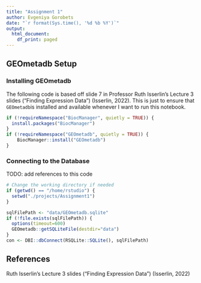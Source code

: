 ```yaml
---
title: "Assignment 1"
author: Evgeniya Gorobets
date: "`r format(Sys.time(), '%d %b %Y')`"
output:
  html_document:
    df_print: paged
---
```


## GEOmetadb Setup

### Installing GEOmetadb

The following code is based off slide 7 in Professor Ruth Isserlin's Lecture 3
slides ("Finding Expression Data") (Isserlin, 2022). This is just to ensure that
`GEOmetadb`is installed and available whenever I want to run this notebook.
```r
if (!requireNamespace("BiocManager", quietly = TRUE)) {
  install.packages("BiocManager")
}
if (!requireNamespace("GEOmetadb", quietly = TRUE)) {
    BiocManager::install("GEOmetadb")
}
```

### Connecting to the Database

TODO: add references to this code
```r
# Change the working directory if needed
if (getwd() == "/home/rstudio") {
  setwd("./projects/Assignment1")
}

sqlFilePath <- "data/GEOmetadb.sqlite"
if (!file.exists(sqlFilePath)) {
  options(timeout=600)
  GEOmetadb::getSQLiteFile(destdir="data")
}
con <- DBI::dbConnect(RSQLite::SQLite(), sqlFilePath)
```


## References

Ruth Isserlin's Lecture 3
slides ("Finding Expression Data") (Isserlin, 2022)

